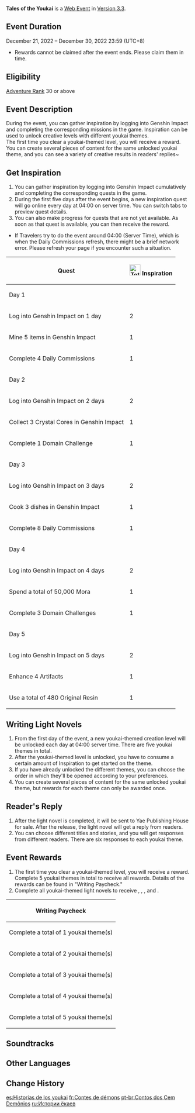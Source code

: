 {{Event Tabs}}
{{Event
|name              = Tales of the Youkai
|image             = Tales of the Youkai.png
|type              = Web
|time_known        = yes
|time_start        = 2022-12-21 10:00:00
|time_start_offset = GMT+8
|time_end          = 2022-12-30 23:59:59
|time_end_offset   = GMT+8
|link              = https://genshin.hoyoverse.com/en/news/detail/28280
|link2             = https://act.hoyoverse.com/ys/event/e20221221novel-mf6wnm/index.html
|link2name         = Event Page
}}
'''Tales of the Youkai''' is a [[Web Event]] in [[Version 3.3]].

==Event Duration==
December 21, 2022 – December 30, 2022 23:59 (UTC+8)
* Rewards cannot be claimed after the event ends. Please claim them in time.

==Eligibility==
[[Adventure Rank]] 30 or above

==Event Description==
During the event, you can gather inspiration by logging into Genshin Impact and completing the corresponding missions in the game. Inspiration can be used to unlock creative levels with different youkai themes.<br>
The first time you clear a youkai-themed level, you will receive a reward. You can create several pieces of content for the same unlocked youkai theme, and you can see a variety of creative results in readers' replies~

==Get Inspiration==
# You can gather inspiration by logging into Genshin Impact cumulatively and completing the corresponding quests in the game.
# During the first five days after the event begins, a new inspiration quest will go online every day at 04:00 on server time. You can switch tabs to preview quest details.
# You can also make progress for quests that are not yet available. As soon as that quest is available, you can then receive the reward.
* If Travelers try to do the event around 04:00 (Server Time), which is when the Daily Commissions refresh, there might be a brief network error. Please refresh your page if you encounter such a situation.
{|class="article-table tdc2"
!Quest
![[File:TotY Inspiration.png|30px]] Inspiration
|-
!colspan=2|Day 1
|-
|Log into Genshin Impact on 1 day
|2
|-
|Mine 5 items in Genshin Impact
|1
|-
|Complete 4 Daily Commissions
|1
|-
!colspan=2|Day 2
|-
|Log into Genshin Impact on 2 days
|2
|-
|Collect 3 Crystal Cores in Genshin Impact
|1
|-
|Complete 1 Domain Challenge
|1
|-
!colspan=2|Day 3
|-
|Log into Genshin Impact on 3 days
|2
|-
|Cook 3 dishes in Genshin Impact
|1
|-
|Complete 8 Daily Commissions
|1
|-
!colspan=2|Day 4
|-
|Log into Genshin Impact on 4 days
|2
|-
|Spend a total of 50,000 Mora
|1
|-
|Complete 3 Domain Challenges
|1
|-
!colspan=2|Day 5
|-
|Log into Genshin Impact on 5 days
|2
|-
|Enhance 4 Artifacts
|1
|-
|Use a total of 480 Original Resin
|1
|}

==Writing Light Novels==
# From the first day of the event, a new youkai-themed creation level will be unlocked each day at 04:00 server time. There are five youkai themes in total.
# After the youkai-themed level is unlocked, you have to consume a certain amount of Inspiration to get started on the theme.
# If you have already unlocked the different themes, you can choose the order in which they'll be opened according to your preferences.
# You can create several pieces of content for the same unlocked youkai theme, but rewards for each theme can only be awarded once.

==Reader's Reply==
# After the light novel is completed, it will be sent to Yae Publishing House for sale. After the release, the light novel will get a reply from readers.
# You can choose different titles and stories, and you will get responses from different readers. There are six responses to each youkai theme.

==Event Rewards==
# The first time you clear a youkai-themed level, you will receive a reward. Complete 5 youkai themes in total to receive all rewards. Details of the rewards can be found in "Writing Paycheck."
# Complete all youkai-themed light novels to receive {{Item|Primogem|x=120}}, {{Item|Mystic Enhancement Ore|x=5}}, {{Item|Hero's Wit|x=10}}, and {{Item|Mora|x=100,000}}.

{|class="article-table tdc2"
! colspan="2" | Writing Paycheck
|-
|Complete a total of 1 youkai theme(s) || {{Card|Primogem|20}}{{Card|Mora|50,000}}
|-
|Complete a total of 2 youkai theme(s) || {{Card|Primogem|20}}{{Card|Hero's Wit|5}}
|-
|Complete a total of 3 youkai theme(s) || {{Card|Primogem|20}}{{Card|Mystic Enhancement Ore|5}}
|-
|Complete a total of 4 youkai theme(s) || {{Card|Primogem|30}}{{Card|Hero's Wit|5}}
|-
|Complete a total of 5 youkai theme(s) || {{Card|Primogem|30}}{{Card|Mora|50,000}}
|}

==Soundtracks==
{{Soundtracks by Category Table|type=eventgameplay}}

==Other Languages==
{{Other Languages
|en      = Tales of the Youkai
|zhs     = 百鬼戏话
|zhs_rm  = Bǎiguǐ Xìhuà
|zht     = 百鬼戲話
|zht_rm  = Bǎiguǐ Xìhuà
|zh_tl   = Tales of a Hundred Youkai
|ja      = 百鬼逸聞
|ja_rm   = Hyakki Itsubun
|ja_tl   = Untold Tales of a Hundred Youkai
|ja_note = The term {{ja|百鬼|hyakki|lit=hundred demons}} refers to a multitude of youkai, and is also found in the name of [[Hyakkiyakou]] {{lang|ja=百鬼夜行}} and its counterpart in Japanese folklore.
|ko      = 백귀 이야기
|ko_rm   = Baekkkwi Iyagi
|ko_tl   = Stories of All Kinds of Monsters
|es      = Historias de los youkai
|es_tl   = Stories of the Youkai
|fr      = Contes de démons
|fr_tl   = Tales of the Demons
|ru      = Истории ёкаев
|ru_tl   = Tales of the Youkai
|th      = นิทานร้อยอสูร
|th_rm   =
|th_tl   =
|vi      = Giai Thoại Bách Quỷ
|vi_tl   = 
|de      = Geschichten der Youkai
|de_tl   = Tales of the Youkai
|id      = 101 Kisah Youkai
|id_tl   = 101 Stories of Youkai
|pt      = Contos dos Cem Demônios
|pt_tl   = 
|tr      = 1001 Youkai Masalı
|tr_tl   = 
|it      = Storie dei cento youkai
|it_tl   = Tales of a Hundred Youkai
}}

==Change History==
{{Change History|3.3}}

[[es:Historias de los youkai]]
[[fr:Contes de démons]]
[[pt-br:Contos dos Cem Demônios]]
[[ru:Истории ёкаев]]